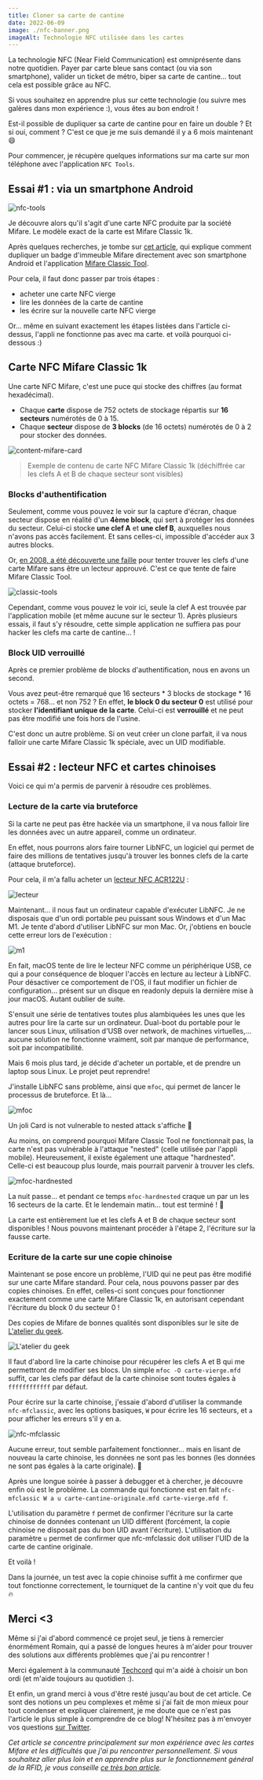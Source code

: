 ```yaml
---
title: Cloner sa carte de cantine
date: 2022-06-09
image: ./nfc-banner.png
imageAlt: Technologie NFC utilisée dans les cartes
---
```


La technologie NFC (Near Field Communication) est omniprésente dans notre quotidien. Payer par carte bleue sans contact (ou via son smartphone), valider un ticket de métro, biper sa carte de cantine... tout cela est possible grâce au NFC.

Si vous souhaitez en apprendre plus sur cette technologie (ou suivre mes galères dans mon expérience :), vous êtes au bon endroit !

Est-il possible de dupliquer sa carte de cantine pour en faire un double ? Et si oui, comment ? C'est ce que je me suis demandé il y a 6 mois maintenant 😄

Pour commencer, je récupère quelques informations sur ma carte sur mon téléphone avec l'application `NFC Tools`.

## Essai #1 : via un smartphone Android

![nfc-tools](./nfc-tools.jpg)

Je découvre alors qu'il s'agit d'une carte NFC produite par la société Mifare. Le modèle exact de la carte est Mifare Classic 1k.

Après quelques recherches, je tombe sur [cet article](https://www.latelierdugeek.fr/tag/mifare-classic/), qui explique comment dupliquer un badge d'immeuble Mifare directement avec son smartphone Android et l'application [Mifare Classic Tool](https://play.google.com/store/apps/details?id=de.syss.MifareClassicTool).

Pour cela, il faut donc passer par trois étapes :
* acheter une carte NFC vierge
* lire les données de la carte de cantine
* les écrire sur la nouvelle carte NFC vierge

Or... même en suivant exactement les étapes listées dans l'article ci-dessus, l'appli ne fonctionne pas avec ma carte. et voilà pourquoi ci-dessous :)

## Carte NFC Mifare Classic 1k 

Une carte NFC Mifare, c'est une puce qui stocke des chiffres (au format hexadécimal).

* Chaque **carte** dispose de 752 octets de stockage répartis sur **16 secteurs** numérotés de 0 à 15.
* Chaque **secteur** dispose de **3 blocks** (de 16 octets) numérotés de 0 à 2 pour stocker des données.

![content-mifare-card](./content-card-mifare.png)
> Exemple de contenu de carte NFC Mifare Classic 1k (déchiffrée car les clefs A et B de chaque secteur sont visibles)

### Blocks d'authentification

Seulement, comme vous pouvez le voir sur la capture d'écran, chaque secteur dispose en réalité d'un **4ème block**, qui sert à protéger les données du secteur. Celui-ci stocke **une clef A** et **une clef B**, auxquelles nous n'avons pas accès facilement. Et sans celles-ci, impossible d'accéder aux 3 autres blocks.

Or, [en 2008, a été découverte une faille](https://fr.wikipedia.org/wiki/Mifare#S%C3%A9curit%C3%A9) pour tenter trouver les clefs d'une carte Mifare sans être un lecteur approuvé. C'est ce que tente de faire Mifare Classic Tool.

![classic-tools](./classic-tools.jpg)

Cependant, comme vous pouvez le voir ici, seule la clef A est trouvée par l'application mobile (et même aucune sur le secteur 1). Après plusieurs essais, il faut s'y résoudre, cette simple application ne suffiera pas pour hacker les clefs ma carte de cantine... !

### Block UID verrouillé

Après ce premier problème de blocks d'authentification, nous en avons un second.

Vous avez peut-être remarqué que 16 secteurs \* 3 blocks de stockage \* 16 octets = 768... et non 752 ? En effet, **le block 0 du secteur 0** est utilisé pour stocker **l'identifiant unique de la carte**. Celui-ci est **verrouillé** et ne peut pas être modifié une fois hors de l'usine.

C'est donc un autre problème. Si on veut créer un clone parfait, il va nous falloir une carte Mifare Classic 1k spéciale, avec un UID modifiable.

## Essai #2 : lecteur NFC et cartes chinoises

Voici ce qui m'a permis de parvenir à résoudre ces problèmes.

### Lecture de la carte via bruteforce

Si la carte ne peut pas être hackée via un smartphone, il va nous falloir lire les données avec un autre appareil, comme un ordinateur.

En effet, nous pourrons alors faire tourner LibNFC, un logiciel qui permet de faire des millions de tentatives jusqu'à trouver les bonnes clefs de la carte (attaque bruteforce).

Pour cela, il m'a fallu acheter un [lecteur NFC ACR122U](https://boutique.latelierdugeek.fr/produit/rfid-nfc-lecteur-rfid-nfc-acr122u-compatible-libnfc/) :

![lecteur](./lecteur.jpg)

Maintenant... il nous faut un ordinateur capable d'exécuter LibNFC. Je ne disposais que d'un ordi portable peu puissant sous Windows et d'un Mac M1. Je tente d'abord d'utiliser LibNFC sur mon Mac. Or, j'obtiens en boucle cette erreur lors de l'exécution :

![m1](./mac-m1.png)

En fait, macOS tente de lire le lecteur NFC comme un périphérique USB, ce qui a pour conséquence de bloquer l'accès en lecture au lecteur à LibNFC. Pour désactiver ce comportement de l'OS, il faut modifier un fichier de configuration... présent sur un disque en readonly depuis la dernière mise à jour macOS. Autant oublier de suite.

S'ensuit une série de tentatives toutes plus alambiquées les unes que les autres pour lire la carte sur un ordinateur. Dual-boot du portable pour le lancer sous Linux, utilisation d'USB over network, de machines virtuelles,... aucune solution ne fonctionne vraiment, soit par manque de performance, soit par incompatibilité.

Mais 6 mois plus tard, je décide d'acheter un portable, et de prendre un laptop sous Linux. Le projet peut reprendre!

J'installe LibNFC sans problème, ainsi que `mfoc`, qui permet de lancer le processus de bruteforce. Et là...

![mfoc](./mfoc-error.png)

Un joli Card is not vulnerable to nested attack s'affiche 🙂

Au moins, on comprend pourquoi Mifare Classic Tool ne fonctionnait pas, la carte n'est pas vulnérable à l'attaque "nested" (celle utilisée par l'appli mobile). Heureusement, il existe également une attaque "hardnested". Celle-ci est beaucoup plus lourde, mais pourrait parvenir à trouver les clefs.

![mfoc-hardnested](./mfoc-hardnested.png)

La nuit passe... et pendant ce temps `mfoc-hardnested` craque un par un les 16 secteurs de la carte. Et le lendemain matin... tout est terminé ! 🎉

La carte est entièrement lue et les clefs A et B de chaque secteur sont disponibles ! Nous pouvons maintenant procéder à l'étape 2, l'écriture sur la fausse carte.

### Ecriture de la carte sur une copie chinoise

Maintenant se pose encore un problème, l'UID qui ne peut pas être modifié sur une carte Mifare standard. Pour cela, nous pouvons passer par des copies chinoises. En effet, celles-ci sont conçues pour fonctionner exactement comme une carte Mifare Classic 1k, en autorisant cependant l'écriture du block 0 du secteur 0 !

Des copies de Mifare de bonnes qualités sont disponibles sur le site de [L'atelier du geek](https://boutique.latelierdugeek.fr/).

![L'atelier du geek](./latelierdugeek.png)

Il faut d'abord lire la carte chinoise pour récupérer les clefs A et B qui me permettront de modifier ses blocs. Un simple `mfoc -O carte-vierge.mfd` suffit, car les clefs par défaut de la carte chinoise sont toutes égales à `ffffffffffff` par défaut.

Pour écrire sur la carte chinoise, j'essaie d'abord d'utiliser la commande `nfc-mfclassic`, avec les options basiques, `W` pour écrire les 16 secteurs, et `a` pour afficher les erreurs s'il y en a.

![nfc-mfclassic](./nfc-mfclassic-1.png)

Aucune erreur, tout semble parfaitement fonctionner... mais en lisant de nouveau la carte chinoise, les données ne sont pas les bonnes (les données ne sont pas égales à la carte originale). 🥲

Après une longue soirée à passer à debugger et à chercher, je découvre enfin où est le problème. La commande qui fonctionne est en fait `nfc-mfclassic W a u carte-cantine-originale.mfd carte-vierge.mfd f`.

L'utilisation du paramètre `f` permet de confirmer l'écriture sur la carte chinoise de données contenant un UID différent (forcément, la copie chinoise ne disposait pas du bon UID avant l'écriture).
L'utilisation du paramètre `u` permet de confirmer que nfc-mfclassic doit utiliser l'UID de la carte de cantine originale.

Et voilà !

Dans la journée, un test avec la copie chinoise suffit à me confirmer que tout fonctionne correctement, le tourniquet de la cantine n'y voit que du feu 🔥

## Merci <3

Même si j'ai d'abord commencé ce projet seul, je tiens à remercier énormément Romain, qui a passé de longues heures à m'aider pour trouver des solutions aux différents problèmes que j'ai pu rencontrer !

Merci également à la communauté [Techcord](https://discord.com/invite/YaM7BwX) qui m'a aidé à choisir un bon ordi (et m'aide toujours au quotidien :).

Et enfin, un grand merci à vous d'être resté jusqu'au bout de cet article. Ce sont des notions un peu complexes et même si j'ai fait de mon mieux pour tout condenser et expliquer clairement, je me doute que ce n'est pas l'article le plus simple à comprendre de ce blog! N'hésitez pas à m'envoyer vos questions [sur Twitter](https://twitter.com/androz2091).

*Cet article se concentre principalement sur mon expérience avec les cartes Mifare et les difficultés que j'ai pu rencontrer personnellement. Si vous souhaitez aller plus loin et en apprendre plus sur le fonctionnement général de la RFID, je vous conseille [ce très bon article](https://sbedirect.com/fr/blog/article/comprendre-la-rfid-en-10-points.html).* 
